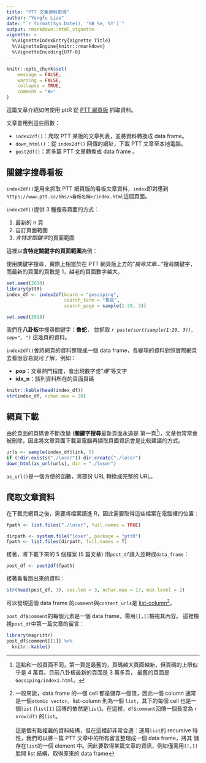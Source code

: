 ```yaml
---
title: "PTT 文章資料取得"
author: "Yongfu Liao"
date: "`r format(Sys.Date(), '%B %e, %Y')`"
output: rmarkdown::html_vignette
vignette: >
  %\VignetteIndexEntry{Vignette Title}
  %\VignetteEngine{knitr::rmarkdown}
  %\VignetteEncoding{UTF-8}
---
```


```r
knitr::opts_chunk$set(
	message = FALSE,
	warning = FALSE,
	collapse = TRUE,
	comment = "#>"
)
```

這篇文章介紹如何使用 pttR 從 [PTT 網頁版](https://www.ptt.cc/bbs/index.html) 抓取資料。

文章會用到這些函數：

- `index2df()`：爬取 PTT 某版的文章列表，並將資料轉換成 data frame。
- `down_html()`：從 `index2df()` 回傳的網址，下載 PTT 文章至本地電腦。
- `post2df()`：將多篇 PTT 文章轉換成 data frame 。


## 關鍵字搜尋看板 {#search}

`index2df()`是用來抓取 PTT 網頁版的看板文章資料，`index`即對應到`https://www.ptt.cc/bbs/<看板名稱>/index.html`這個頁面。

`index2df()`提供 3 種搜尋頁面的方式：

1. 最新的 n 頁
1. 自訂頁面範圍
1. *含特定關鍵字*的頁面範圍

這裡以**含特定關鍵字的頁面範圍**為例：

使用關鍵字搜尋，實際上相當於在 PTT 網頁版上方的"*搜尋文章...*"搜尋關鍵字，而最新的頁面的頁數是 1，越老的頁面數字越大。

```r
set.seed(2018)
library(pttR)
index_df <- index2df(board = "gossiping",
                     search_term = "魯蛇",
                     search_page = sample(1:20, 3))
```

```r
set.seed(2018)
```

我們在**八卦板**中搜尋關鍵字：**魯蛇**，
並抓取 *`r paste(sort(sample(1:20, 3)), sep=", ")`* 這幾頁的資料。

`index2df()`會將網頁的資料整理成一個 data frame，各變項的資料對照實際網頁去看很容易就可了解，例如：

- **pop**：文章熱門程度，會出現數字或"*爆*"等文字
- **idx_n**：該列資料所在的頁面頁碼

```r
knitr::kable(head(index_df))
str(index_df, nchar.max = 20)
```


## 網頁下載 {#download-page}

由於頁面的頁碼會不斷改變 (**關鍵字搜尋**最新頁面永遠是 第一頁[^newest])，文章也常常會被刪除，因此將文章頁面下載至電腦再擷取頁面資訊會是比較建議的方式。

```r
urls <- sample(index_df$link, 5)
if (!dir.exists("./loser")) dir.create("./loser")
down_html(as_url(urls), dir = "./loser")
```

`as_url()`是一個方便的函數，將部份 URL 轉換成完整的 URL。


## 爬取文章資料 {#crawl}

在下載完網頁之後，需要將檔案讀進 R，因此需要取得這些檔案在電腦裡的位置：
```r
fpath <- list.files("./loser", full.names = TRUE)
```

```r
dirpath <- system.file("loser", package = "pttR")
fpath <- list.files(dirpath, full.names = T)
```


接著，將下載下來的 5 個檔案 (5 篇文章) 用`post_df`讀入並轉成`data_frame`：
```r
post_df <- post2df(fpath)
```


接著看看跑出來的資料：
```r
str(head(post_df, 3), vec.len = 3, nchar.max = 17, max.level = 2)
```

可以發現這個 data frame 的`comment`與`content_urls`是 [list-column](https://jennybc.github.io/purrr-tutorial/ls13_list-columns.html)[^lstcol]。

`post_df$comment`的每個元素是一個 data frame，需用`[[`，`]]`檢視其內容。
這裡檢視`post_df`中第一篇文章的留言：
```r
library(magrittr)
post_df$comment[[1]] %>%
  knitr::kable()
```



<!-- Comments -->

[^newest]: 這點和一般頁面不同，第一頁是最舊的，頁碼越大頁面越新，但頁碼的上限似乎是 4 萬頁。目前八卦板最新的頁面是 3 萬多頁，
最舊的頁面是`Gossiping/index1.html`。

[^lstcol]: 一般來說，data frame 的一個 cell 都是儲存一個值，因此一個 column 通常是一個`atomic vector`。list-column 則為一個 `list`，其下的每個 cell 也是一個`list` (`list[1]` 回傳的依然是`list`)。在這裡，`df$comment`回傳一個長度為 `r nrow(df)` 的`list`。
<br><br>
  這是個有點複雜的資料結構，但在這裡卻非常合適：運用`list`的 recursive 特性，我們可以將一篇 PTT 文章中的所有留言整理成一個 data frame，將其 儲存在`list`的一個 element 中。因此要取得某篇文章的資訊，例如僅需用`[[`，`]]`脫開 list 結構，取得原來的 data frame
